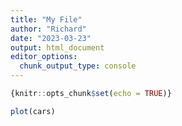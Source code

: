 ```yaml
---
title: "My File"
author: "Richard"
date: "2023-03-23"
output: html_document
editor_options: 
  chunk_output_type: console
---
```


```r
{knitr::opts_chunk$set(echo = TRUE)}
```

```r
plot(cars)
```
